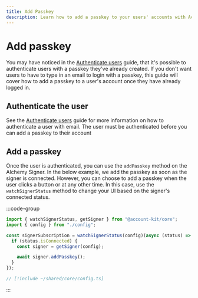 ```yaml
---
title: Add Passkey
description: Learn how to add a passkey to your users' accounts with Account Kit core.
---
```


# Add passkey

You may have noticed in the [Authenticate users](/core/authenticate-users) guide, that it's possible to authenticate users with a passkey they've already created. If you don't want users to have to type in an email to login with a passkey, this guide will cover how to add a passkey to a user's account once they have already logged in.

## Authenticate the user

See the [Authenticate users](/core/authenticate-users#email-authentication) guide for more information on how to authenticate a user with email. The user must be authenticated before you can add a passkey to their account

## Add a passkey

Once the user is authenticated, you can use the `addPasskey` method on the Alchemy Signer. In the below example, we add the passkey as soon as the signer is connected. However, you can choose to add a passkey when the user clicks a button or at any other time. In this case, use the `watchSignerStatus` method to change your UI based on the signer's connected status.

:::code-group

```ts twoslash [example.ts]
import { watchSignerStatus, getSigner } from "@account-kit/core";
import { config } from "./config";

const signerSubscription = watchSignerStatus(config)(async (status) => {
  if (status.isConnected) {
    const signer = getSigner(config);

    await signer.addPasskey();
  }
});
```

```ts twoslash [config.ts] filename="config.ts"
// [!include ~/shared/core/config.ts]
```

:::
